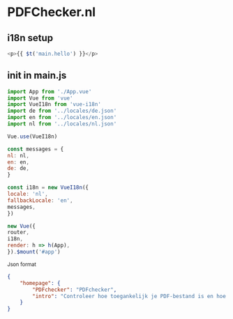 
# PDFChecker.nl

## i18n setup

```js filename="i18n translation setup." copy
<p>{{ $t('main.hello') }}</p>
```

## init in main.js
```js filename="main.js {24} copy
import App from './App.vue'
import Vue from 'vue'
import VueI18n from 'vue-i18n'
import de from '../locales/de.json'
import en from '../locales/en.json'
import nl from '../locales/nl.json'

Vue.use(VueI18n)

const messages = {
nl: nl,
en: en,
de: de,
}

const i18n = new VueI18n({
locale: 'nl',
fallbackLocale: 'en',
messages,
})

new Vue({
router,
i18n,
render: h => h(App),
}).$mount('#app')
```
<small>Json format</small>
```json filename="locales/nl.json" copy
{
    "homepage": {
        "PDFchecker": "PDFchecker",
        "intro": "Controleer hoe toegankelijk je PDF-bestand is en hoe je de toegankelijkheid kunt verbeteren."
    }
}
```